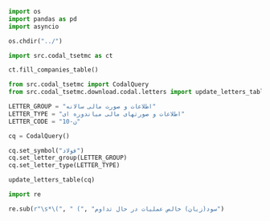 ```python
import os
import pandas as pd
import asyncio

os.chdir("../")
```


```python
import src.codal_tsetmc as ct

ct.fill_companies_table()
```

```python
from src.codal_tsetmc import CodalQuery
from src.codal_tsetmc.download.codal.letters import update_letters_table

LETTER_GROUP = "اطلاعات و صورت مالی سالانه"
LETTER_TYPE = "اطلاعات و صورتهای مالی میاندوره ای"
LETTER_CODE = "ن-10"

cq = CodalQuery()

cq.set_symbol("فولاد")
cq.set_letter_group(LETTER_GROUP)
cq.set_letter_type(LETTER_TYPE)

update_letters_table(cq)
```


```python
import re

re.sub(r"\s*\(", " (", "سود(زيان) خالص عمليات در حال تداوم")
```